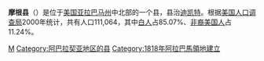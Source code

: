 <!--[[File:Map_of_Alabama_highlighting_Morgan_County.svg|right]]-->
{{Infobox U.S. County|
 county  = 摩根县 |
 state = 阿拉巴馬州 |
 en county  = Morgan County |
 en state = Alabama |
 seal =  |
 map size = 175 |
 founded = 1818年2月8日 |
 seat = [[迪凯特_(阿拉巴马州)|迪凱特]] | 
 largest city = [[迪凯特_(阿拉巴马州)|迪凱特]] |
 metro = [[Decatur_Metropolitan_Area|Decatur Metropolitan Area]] |
 area_total_sq_mi =599 |
 area_land_sq_mi  =582 |
 area_water_sq_mi =17 |
 area percentage = 2.81% |
 census yr = 2006|
 pop = 115237 |
 density_km2 =75 |
 web = www.co.morgan.al.us |
 learn about Morgan County at www.decaturmorgancounty.com |
|}}

'''摩根县'''（{{lang-en|Morgan County}}）是位于[[美国|美国]][[亚拉巴马州|亚拉巴马州]]中北部的一个县，县治[[迪凯特_(亚拉巴马州)|迪凯特]]。根据[[美国人口调查局|美国人口调查局]]2000年统计，共有人口111,064，其中[[白人|白人]]占85.07%、[[非裔美国人|非裔美国人]]占11.24%。

{{摩根縣 (阿拉巴馬州)}}
{{Alabama}}

[[Category:亞拉巴馬州行政區劃|M]]
[[Category:阿巴拉契亚地区的县|Category:阿巴拉契亚地区的县]]
[[Category:1818年阿拉巴馬領地建立|Category:1818年阿拉巴馬領地建立]]

{{Alabama-stub}}
